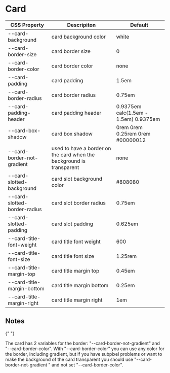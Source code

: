 
<Meta title="Components/Card/Css Variables" />

# Card

| CSS Property                 | Descripiton                                                          | Default                               |
| ---------------------------- | -------------------------------------------------------------------- | ------------------------------------- |
| --card-background            | card background color                                                | white                                 |
| --card-border-size           | card border size                                                     | 0                                     |
| --card-border-color          | card border color                                                    | none                                  |
| --card-padding               | card padding                                                         | 1.5em                                 |
| --card-border-radius         | card border radius                                                   | 0.75em                                |
| --card-padding-header        | card padding header                                                  | 0.9375em calc(1.5em - 1.5em) 0.9375em |
| --card-box-shadow            | card box shadow                                                      | 0rem 0rem 0.25rem 0rem #00000012      |
| --card-border-not-gradient   | used to have a border on the card when the background is transparent | none                                  |
| --card-slotted-background    | card slot background color                                           | #808080                               |
| --card-slotted-border-radius | card slot border radius                                              | 0.75em                                |
| --card-slotted-padding       | card slot padding                                                    | 0.625em                               |
| --card-title-font-weight     | card title font weight                                               | 600                                   |
| --card-title-font-size       | card title font size                                                 | 1.25rem                               |
| --card-title-margin-top      | card title margin top                                                | 0.45em                                |
| --card-title-margin-bottom   | card title margin bottom                                             | 0.25em                                |
| --card-title-margin-right    | card title margin right                                              | 1em                                   |

## Notes

{" "}

<p>
  The card has 2 variables for the border: "--card-border-not-gradient" and "--card-border-color".
  With "--card-border-color" you can use any color for the border, including gradient, but if you
  have subpixel problems or want to make the background of the card transparent you should use
  "--card-border-not-gradient " and not set "--card-border-color".
</p>
